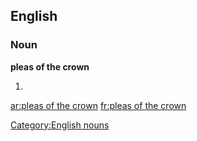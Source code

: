 ==English==
===Noun===
'''pleas of the crown'''
#{{plural of|plea of the crown}}
[[Category:English nouns]]

[[ar:pleas of the crown]]
[[fr:pleas of the crown]]